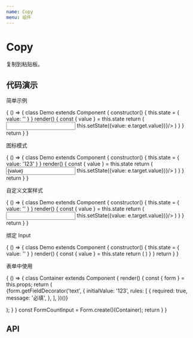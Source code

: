 ```yaml
---
name: Copy
menu: 组件
---
```



# Copy

复制到粘贴板。

## 代码演示

简单示例

<Playground>
  {
    () => {
        class Demo extends Component {
            constructor() {
                this.state = {
                    value: ''
                }
            }
            render() {
                const { value } = this.state
                return (
                <Fragment>
                    <Row gutter={16}>
                        <Col span={18}>
                            <Input onChange={e => this.setState({value: e.target.value})}/>
                        </Col>
                        <Col span={6}>
                            <Copy text={value} type="text"/>
                        </Col>
                    </Row>
                </Fragment>
            )
            }
        }
        return <Demo/>
     }
}
</Playground>

图标模式

<Playground>
  {
    () => {
        class Demo extends Component {
            constructor() {
                this.state = {
                    value: '123'
                }
            }
            render() {
                const { value } = this.state
                return (
                <Fragment>
                    <Row gutter={16}>
                        <Col span={18}>
                            <Input value={value} onChange={e => this.setState({value: e.target.value})}/>
                        </Col>
                        <Col span={6}>
                            <Copy text={value} type="icon"/>
                        </Col>
                    </Row>
                </Fragment>
            )
            }
        }
        return <Demo/>
     }
}
</Playground>

自定义文案样式

<Playground>
  {
    () => {
        class Demo extends Component {
            constructor() {
                this.state = {
                    value: ''
                }
            }
            render() {
                const { value } = this.state
                return (
                <Fragment>
                    <Row gutter={16}>
                        <Col span={18}>
                            <Input onChange={e => this.setState({value: e.target.value})}/>
                        </Col>
                        <Col span={6}>
                            <Copy text={value} type="text" label="复制" tipsIcon={{twoToneColor: "#FF7F00", type: "check-square"}}/>
                        </Col>
                    </Row>
                </Fragment>
            )
            }
        }
        return <Demo/>
     }
}
</Playground>

绑定 Input

<Playground>
  {
    () => {
        class Demo extends Component {
            constructor() {
                this.state = {
                    value: ''
                }
            }
            render() {
                const { value } = this.state
                return (
                <Fragment>
                    <Row gutter={16}>
                        <Col span={18}>
                            <Copy withInput text={value} type="icon"/>
                        </Col>
                    </Row>
                </Fragment>
            )
            }
        }
        return <Demo/>
     }
}
</Playground>

表单中使用

<Playground>
  {
    () => {
      class Container extends Component {
        render() {
          const { form } = this.props;
          return (
            <Form>
              <Form.Item label="表单测试">
                {form.getFieldDecorator('text', {
                  initialValue: '123',
                  rules: [
                    {
                      required: true,
                      message: '必填',
                    },
                  ],
                })(<Copy withInput type="icon"/>)}
              </Form.Item>
            </Form>
          );
        }
      }
      const FormCountInput = Form.create()(Container);
      return <FormCountInput/>
    }
  }
</Playground>

## API

<PropsTable of={Copy} />